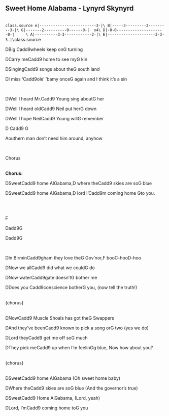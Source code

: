## Sweet Home Alabama - Lynyrd Skynyrd
\
```{class.source='chordgrid'}
e|-------------------------3-|\
B|-----3---------3---------3-|\
G|-------2----------0------0-|  x4\
D|-0-0---------------------0-|     \
A|----------3-3------------2-|\
E|---------------------3-3-3-|\
```{class.source='chordgrid'}
\
<p class='song show-chords'><span class='chord'>D</span>Big <span class='chord'>Cadd9</span>wheels keep on<span class='chord'>G</span> turning</p>
<p class='song show-chords'><span class='chord'>D</span>Carry me<span class='chord'>Cadd9</span> home to see my<span class='chord'>G</span> kin</p>
<p class='song show-chords'><span class='chord'>D</span>Singing<span class='chord'>Cadd9</span> songs about the<span class='chord'>G</span> south land</p>
<p class='song show-chords'><span class='chord'>D</span>I miss '<span class='chord'>Cadd9</span>ole' 'bamy once<span class='chord'>G</span> again and I think it's a sin</p>
\
<p class='song show-chords'><span class='chord'>D</span>Well I heard Mr.<span class='chord'>Cadd9</span> Young sing about<span class='chord'>G</span> her</p>
<p class='song show-chords'><span class='chord'>D</span>Well I heard old<span class='chord'>Cadd9</span> Neil put her<span class='chord'>G</span> down</p>
<p class='song show-chords'><span class='chord'>D</span>Well I hope Neil<span class='chord'>Cadd9</span> Young will<span class='chord'>G</span> remember</p>
<p class='song show-chords'><span class='chord'>D</span>       <span class='chord'>Cadd9</span>            <span class='chord'>G</span>               </p>
<p class='song show-chords'><span class='chord'>A</span>outhern man don’t need him around, anyhow</p>
\
<p class='song show-chords'><span class='chord'>Chorus</span></p>
\
**Chorus:**\
<p class='song show-chords'><span class='chord'>D</span>Sweet<span class='chord'>Cadd9</span> home Al<span class='chord'>G</span>abama,<span class='chord'>D</span> where the<span class='chord'>Cadd9</span> skies are so<span class='chord'>G</span> blue</p>
<p class='song show-chords'><span class='chord'>D</span>Sweet<span class='chord'>Cadd9</span> home Al<span class='chord'>G</span>abama,<span class='chord'>D</span> lord I’<span class='chord'>Cadd9</span>m coming home <span class='chord'>G</span>to you.</p>
\
\
<p class='song show-chords'><span class='chord'>F</span></p>
<p class='song show-chords'><span class='chord'>D</span>add9<span class='chord'>G</span></p>
<p class='song show-chords'><span class='chord'>D</span>add9<span class='chord'>G</span></p>
\
<p class='song show-chords'><span class='chord'>D</span>In Birmin<span class='chord'>Cadd9</span>gham they love the<span class='chord'>G</span> Gov'nor,<span class='chord'>F</span> boo<span class='chord'>C</span>-hoo<span class='chord'>D</span>-hoo</p>
<p class='song show-chords'><span class='chord'>D</span>Now we all<span class='chord'>Cadd9</span> did what we could<span class='chord'>G</span> do</p>
<p class='song show-chords'><span class='chord'>D</span>Now water<span class='chord'>Cadd9</span>gate doesn't<span class='chord'>G</span> bother me</p>
<p class='song show-chords'><span class='chord'>D</span>Does you <span class='chord'>Cadd9</span>conscience bother<span class='chord'>G</span> you, (now tell the truth!)</p>
\
{chorus}\
\
<p class='song show-chords'><span class='chord'>D</span>Now<span class='chord'>Cadd9</span> Muscle Shoals has got the<span class='chord'>G</span> Swappers</p>
<p class='song show-chords'><span class='chord'>D</span>And they've been<span class='chord'>Cadd9</span> known to pick a song or<span class='chord'>G</span> two (yes we do)</p>
<p class='song show-chords'><span class='chord'>D</span>Lord they<span class='chord'>Cadd9</span> get me off so<span class='chord'>G</span> much</p>
<p class='song show-chords'><span class='chord'>D</span>They pick me<span class='chord'>Cadd9</span> up when I'm feelin<span class='chord'>G</span>g blue, Now how about you?</p>
\
{chorus}\
\
<p class='song show-chords'><span class='chord'>D</span>Sweet<span class='chord'>Cadd9</span> home Al<span class='chord'>G</span>abama (Oh sweet home baby)</p>
<p class='song show-chords'><span class='chord'>D</span>Where the<span class='chord'>Cadd9</span> skies are so<span class='chord'>G</span> blue (And the governor's true)</p>
<p class='song show-chords'><span class='chord'>D</span>Sweet<span class='chord'>Cadd9</span> Home Al<span class='chord'>G</span>abama, (Lord, yeah)</p>
<p class='song show-chords'><span class='chord'>D</span>Lord, I'm<span class='chord'>Cadd9</span> coming home to<span class='chord'>G</span> you</p>

